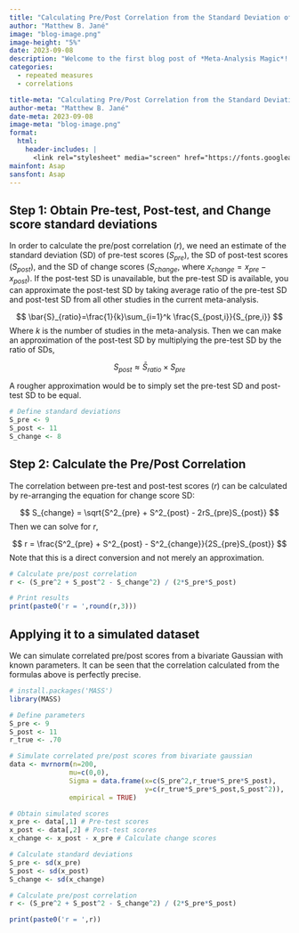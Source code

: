 ```yaml
---
title: "Calculating Pre/Post Correlation from the Standard Deviation of Change Scores"
author: "Matthew B. Jané"
image: "blog-image.png"
image-height: "5%"
date: 2023-09-08
description: "Welcome to the first blog post of *Meta-Analysis Magic*! In this, post we will go over a couple of ways to directly calculate pre/post correlations from alternative statistics such as standard deviations of change scores. Pre/post correlations are necessary to obtain various types of effect sizes and standard errors such as the repeated measures variant of Cohen's $d$, also referred to as Cohen's $d_{rm}$."
categories:
  - repeated measures
  - correlations

title-meta: "Calculating Pre/Post Correlation from the Standard Deviation of Change Scores"
author-meta: "Matthew B. Jané"
date-meta: 2023-09-08
image-meta: "blog-image.png"
format:
  html:
    header-includes: |
      <link rel="stylesheet" media="screen" href="https://fonts.googleapis.com/css?family=Asap" type="text/css"/>
mainfont: Asap
sansfont: Asap
---
```


## Step 1: Obtain Pre-test, Post-test, and Change score standard deviations

In order to calculate the pre/post correlation ($r$), we need an estimate of the standard deviation (SD) of pre-test scores ($S_{pre}$), the SD of post-test scores ($S_{post}$), and the SD of change scores ($S_{change}$, where $x_{change}=x_{pre}-x_{post}$). If the post-test SD is unavailable, but the pre-test SD is available, you can approximate the post-test SD by taking average ratio of the pre-test SD and post-test SD from all other studies in the current meta-analysis.
 
$$
\bar{S}_{ratio}=\frac{1}{k}\sum_{i=1}^k \frac{S_{post,i}}{S_{pre,i}}
$$
Where $k$ is the number of studies in the meta-analysis. Then we can make an approximation of the post-test SD by multiplying the pre-test SD by the ratio of SDs,

$$
S_{post}\approx \bar{S}_{ratio}\times S_{pre}
$$

A rougher approximation would be to simply set the pre-test SD and post-test SD to be equal. 


```r
# Define standard deviations
S_pre <- 9
S_post <- 11
S_change <- 8
```

## Step 2: Calculate the Pre/Post Correlation

The correlation between pre-test and post-test scores ($r$) can be calculated by re-arranging the equation for change score SD:

$$
S_{change} = \sqrt{S^2_{pre} + S^2_{post} - 2rS_{pre}S_{post}}
$$
Then we can solve for $r$,

$$
r = \frac{S^2_{pre} + S^2_{post} - S^2_{change}}{2S_{pre}S_{post}}
$$
Note that this is a direct conversion and not merely an approximation.

```r
# Calculate pre/post correlation
r <- (S_pre^2 + S_post^2 - S_change^2) / (2*S_pre*S_post)

# Print results
print(paste0('r = ',round(r,3)))
```


## Applying it to a simulated dataset

We can simulate correlated pre/post scores from a bivariate Gaussian with known parameters. It can be seen that the correlation calculated from the formulas above is perfectly precise.

```r
# install.packages('MASS')
library(MASS)

# Define parameters
S_pre <- 9
S_post <- 11
r_true <- .70

# Simulate correlated pre/post scores from bivariate gaussian
data <- mvrnorm(n=200,
               mu=c(0,0),
               Sigma = data.frame(x=c(S_pre^2,r_true*S_pre*S_post),
                                  y=c(r_true*S_pre*S_post,S_post^2)),
               empirical = TRUE)

# Obtain simulated scores
x_pre <- data[,1] # Pre-test scores
x_post <- data[,2] # Post-test scores
x_change <- x_post - x_pre # Calculate change scores

# Calculate standard deviations
S_pre <- sd(x_pre)
S_post <- sd(x_post)
S_change <- sd(x_change)

# Calculate pre/post correlation
r <- (S_pre^2 + S_post^2 - S_change^2) / (2*S_pre*S_post)

print(paste0('r = ',r))
```







